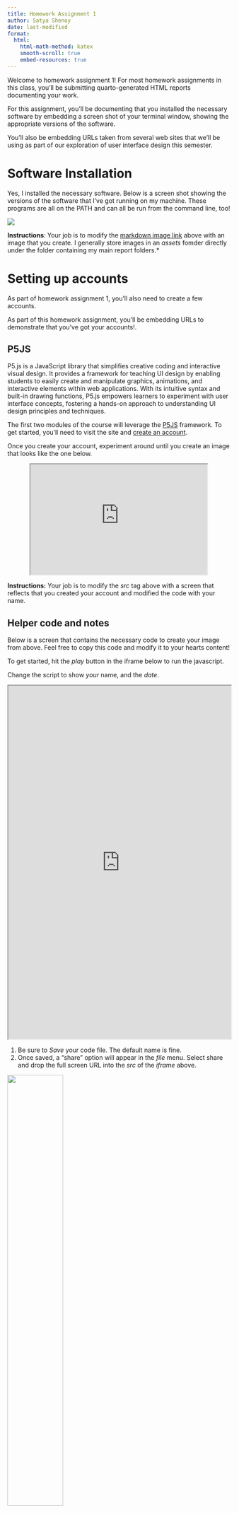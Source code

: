 ```yaml
---
title: Homework Assignment 1
author: Satya Shenoy
date: last-modified
format:
  html:
    html-math-method: katex
    smooth-scroll: true
    embed-resources: true
---
```


Welcome to homework assignment 1!  For most homework assignments in this class, you'll be submitting quarto-generated HTML reports documenting your work.

For this assignment, you'll be documenting that you installed the necessary software by embedding a screen shot of your terminal window, showing the appropriate versions of the software.

You'll also be embedding URLs taken from several web sites that we'll be using as part of our exploration of user interface design this semester.

# Software Installation

Yes, I installed the necessary software.  Below is a screen shot showing the versions of the software that I've got running on my machine.  These programs are all on the PATH and can all be run from the command line, too!

![](assets/cmsc475-sp2024-hw1-versions.png)

**Instructions***: *Your job is to modify the [markdown image link](https://quarto.org/docs/authoring/markdown-basics.html#links-images) above with an image that you create.  I generally store images in an *assets* fomder directly under the folder containing my main report folders.*

# Setting up accounts

As part of homework assignment 1, you'll also need to create a few accounts.

As part of this homework assignment, you'll be embedding URLs to demonstrate that you've got your accounts!.

## P5JS

P5.js is a JavaScript library that simplifies creative coding and interactive visual design. It provides a framework for teaching UI design by enabling students to easily create and manipulate graphics, animations, and interactive elements within web applications. With its intuitive syntax and built-in drawing functions, P5.js empowers learners to experiment with user interface concepts, fostering a hands-on approach to understanding UI design principles and techniques.

The first two modules of the course will leverage the [P5JS](https://p5js.org/) framework.  To get started, you'll need to visit the site and [create an account](https://editor.p5js.org/signup).

Once you create your account, experiment around until you create an image that looks like the one below.

```{=html}
<center>
<iframe
src="https://editor.p5js.org/jleonard99/full/czZsouwoG"
width=400
height=250
data-external="1"
></iframe>
</center>
```

**Instructions:** Your job is to modify the *src* tag above with a screen that reflects that you created your account and modified the code with your name.

## Helper code and notes

Below is a screen that contains the necessary code to create your image from above.  Feel free to copy this code and modify it to your hearts content!

To get started, hit the *play* button in the iframe below to run the javascript.

Change the script to show *your* name, and the *date*.

```{=html}
<center>
<iframe src="https://editor.p5js.org/jleonard99/sketches/czZsouwoG"
width="100%"
height="800"
data-external="1"
></iframe>
</center>
```

1. Be sure to *Save* your code file.  The default name is fine.
2. Once saved, a "share" option will appear in the *file* menu.  Select share and drop the full screen URL into the *src* of the *iframe* above.

![](assets/cmsc475-sp2024-hw1-p5js-share.png){width=50% fig-align="center"}

## EXPO and snacks

Expo.dev is a platform and set of tools that simplifies mobile app development, making it an excellent choice for teaching UI design and app creation. It offers the Snack editor, a web-based development environment, which allows learners to build, test, and preview mobile app interfaces directly in their browsers. With Expo.dev's user-friendly interface and instant feedback, students can quickly grasp UI design concepts and see their creations come to life on both iOS and Android devices, making it an ideal resource for educational purposes.

The Snack Editor of Expo is a web-based development tool that simplifies the process of building and testing mobile app interfaces. It provides an interactive coding environment where users can write and experiment with React Native code for creating user interfaces. With its real-time preview feature, the Snack Editor allows students and developers to instantly visualize their UI designs on both iOS and Android devices, making it a valuable tool for learning and prototyping in the field of mobile app development.

Below, you need to 

:::: {.columns}
::: {.column}
<iframe 
src="https://appetize.io/embed/xc1w6f1krd589zhp22a0mgftyw?autoplay=false&debug=true&device=pixel4&deviceColor=white&embed=true&launchUrl=exp%3A%2F%2Fexp.host%2F%40huynhh4%2Fgrounded-orange-candies%2BOtRSJAoE9a&orientation=portrait&scale=80&screenOnly=false&xDocMsg=true&xdocMsg=true&params=%7B%22EXDevMenuDisableAutoLaunch%22%3Atrue%2C%22EXKernelLaunchUrlDefaultsKey%22%3A%22exp%3A%2F%2Fexp.host%2F%40huynhh4%2Fgrounded-orange-candies%2BOtRSJAoE9a%22%2C%22EXKernelDisableNuxDefaultsKey%22%3Atrue%7D" 
width="100%" 
height="700" 
frameborder="0" 
scrolling="no"
data-external="1"
></iframe>
:::
::: {.column}
<iframe 
src="https://appetize.io/embed/8bnmakzrptf1hv9dq7v7bnteem?autoplay=false&debug=true&device=iphone12&deviceColor=black&embed=true&orientation=portrait&scale=72&screenOnly=false&xDocMsg=true&xdocMsg=true&params=%7B%22EXDevMenuDisableAutoLaunch%22%3Atrue%2C%22EXKernelLaunchUrlDefaultsKey%22%3A%22exp%3A%2F%2Fexp.host%2F%40jleonard99%2Ffascinated-orange-pizza%2BQb5s74CGy_%22%2C%22EXKernelDisableNuxDefaultsKey%22%3Atrue%7D" 
width="100%" 
height="700" 
frameborder="0" 
scrolling="no"
data-external="1"
>
</iframe>
:::
::::

# Additional examples

The following sections provide additional examples for reference.  You don't need to do anything with them, except enjoy.  You'll be creating similar work products over the semester.

## A more complicated expo application

::: {.html}
<div data-snack-id="@huynhh4/grounded-orange-candies" data-snack-platform="web" data-snack-preview="true" data-snack-theme="dark" style="overflow:hidden;background:#0C0D0E;border:1px solid var(--color-border);border-radius:4px;height:750px;width:100%"></div>
:::

<script 
data-external="1"
async src="https://snack.expo.dev/embed.js"
></script>

## An example wire-frame of a UI design

This image was created in Figma, saved as PNG and
embedded in this document.

![](assets/cmsc475-sp2024-hw1-wireframe.png)

## A FIGMA mockup

The image below was created in Figma, and them embedded
directly into this document.

<iframe style="border: 1px solid rgba(0, 0, 0, 0.1);" width="800" height="800" src="https://www.figma.com/embed?embed_host=share&url=https%3A%2F%2Fwww.figma.com%2Ffile%2FLpE2TUM1Vzlc6thlM9xqXa%2FKitchen-Wizard%3Ftype%3Ddesign%26node-id%3D0%253A1%26mode%3Ddesign%26t%3Dl6VlvY6iE6Krw2jz-1" allowfullscreen
data-external="1"
></iframe>

## A FIGMA clickable prototype

<iframe style="border: 1px solid rgba(0, 0, 0, 0.1);" width="800" height="450" src="https://www.figma.com/embed?embed_host=share&url=https%3A%2F%2Fwww.figma.com%2Fproto%2FLpE2TUM1Vzlc6thlM9xqXa%2FKitchen-Wizard%3Fpage-id%3D0%253A1%26type%3Ddesign%26node-id%3D2-150%26viewport%3D254%252C309%252C0.11%26t%3DPfB0MH5dssEmvh9H-1%26scaling%3Dscale-down%26starting-point-node-id%3D2%253A150%26mode%3Ddesign" allowfullscreen
data-external="1"
></iframe>

## Additional P5JS examples


### Example 1

<iframe style="border: 1px solid rgba(0, 0, 0, 0.1);" width="800" height="1000" src="https://editor.p5js.org/Huyenhuynhh/full/nUikKfnNY"
data-external="1"
></iframe>

### Example 2

<iframe style="border: 1px solid rgba(0, 0, 0, 0.1);" width="600" height="700" src="https://editor.p5js.org/Huyenhuynhh/full/BTVmKTdkC"
data-external="1"
></iframe>

### Example 3

<iframe style="border: 1px solid rgba(0, 0, 0, 0.1);" width="800" height="500" src="https://editor.p5js.org/jleonard99/full/_UYsCbxro"
data-external="1"
></iframe>

